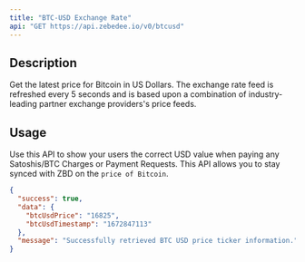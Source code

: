 ```yaml
---
title: "BTC-USD Exchange Rate"
api: "GET https://api.zebedee.io/v0/btcusd"
---
```


## Description

Get the latest price for Bitcoin in US Dollars. The exchange rate feed is refreshed every 5 seconds and is based upon a combination of industry-leading partner exchange providers's price feeds.

## Usage

Use this API to show your users the correct USD value when paying any Satoshis/BTC Charges or Payment Requests. This API allows you to stay synced with ZBD on the `price of Bitcoin`.

<CodeGroup />

<ResponseExample>

```json Response
{
  "success": true,
  "data": {
    "btcUsdPrice": "16825",
    "btcUsdTimestamp": "1672847113"
  },
  "message": "Successfully retrieved BTC USD price ticker information."
}
```

</ResponseExample>
